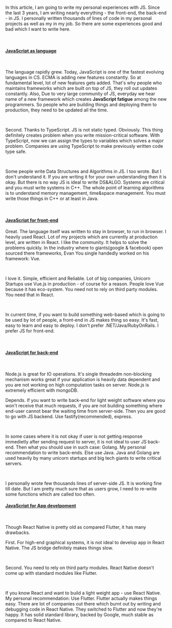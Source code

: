 In this article, I am going to write my personal experiences with JS. Since the last 3 years,
I am writing nearly everything - the front-end, the back-end - in JS. I personally written thousands of lines of code
in my personal projects as well as my in my job. So there are some experiences good and bad which I want to write here.

<br />

#### <u>JavaScript as language</u>

<br />

The language rapidly grew.
Today, JavaScript is one of the fastest evolving languages in CS. ECMA is adding new features constantly. So at fundamental level, lot of new features gets added.
That's why people who maintains frameworks which are built on top of JS, they roll out updates constantly. Also, Due to very large community of JS, everyday we hear
name of a new framework which creates <b>JavaScript fatigue</b> among the new programmers. So people who are building things and deploying them to production,
they need to be updated all the time.

<br />

Second. Thanks to TypeScript. JS is not static typed. Obviously. This thing definitely creates problem when you write mission-critical software.
With TypeScript, now we can assign the types to variables which solves a major problem.
Companies are using TypeScript to make previously written code type safe.

<br />

Some people write Data Structures and Algorithms in JS. I too wrote. But I don't understand it. If you are writing it for your own understanding then it is okay.
But there is no way JS is ideal to write DS&ALGO. Systems are critical and you must write systems in C++. The whole point of learning algorithms is to understand
memory management, time&space management. You must write those things in C++ or at least in Java.

<br />

#### <u>JavaScript for front-end</u>

Great. The language itself was written to stay in browser, to run in browser. I heavily used React. Lot of my projects which are currently at production level,
are written in React. I like the community. It helps to solve the problems quickly. In the industry where to giants(google & facebook) open sourced there frameworks, Evan You single handedly worked on his framework: Vue.

<br />

I love it. Simple, efficient and Reliable. Lot of big companies, Unicorn
Startups use Vue.js in production - of course for a reason. People love Vue
because it has eco-system. You need not to rely on third party modules. You need
that in React.

<br />

In current time, if you want to build something web-based which is going to be used
by lot of people, a front-end in JS makes thing so easy. It's fast, easy to learn
and easy to deploy. I don't prefer .NET/Java/RubyOnRails. I prefer JS for front-end.

<br />

#### <u>JavaScript for back-end</u>

<br />

Node.js is great for IO operations. It's single threadedm non-blocking mechanism works great if your application is heavily data dependent and you are not
working on high computation tasks on server. Node.js is extremely efficient with mongoDB.

Depends. If you want to write back-end for light weight software where you won't receive that much requests, if you are not building something where end-user
cannot bear the waiting time from server-side. Then you are good to go with JS backend. Use fastify(recommended), express.

<br />

In some cases where it is not okay if user is not getting response immedietly after
sending request to server, it is not ideal to user JS back-end. Then what you should
use in such case: Golang. My personal recommendation to write back-ends. Else use
Java. Java and Golang are used heavily by many unicorn startups and big tech giants
to write critical servers.

<br />

I personally wrote few thousands lines of server-side JS. It is working
fine till date. But I am pretty much sure that as users grow, I need to re-write
some functions which are called too often.

#### <u>JavaScript for App develpoment</u>

<br />

Though React Native is pretty old as compared Flutter, it has many drawbacks.

First. For high-end graphical systems, it is not ideal to develop app in React Native.
The JS bridge definitely makes things slow.

<br />

Second. You need to rely on third party modules. React Native doesn't come up with
standard modules like Flutter.

<br />

If you know React and want to build a light weight app - use React Native. My personal
recommendation: Use Flutter. Flutter actually makes things easy. There are lot of
companies out there which burnt out by writing and debugging code in React Native.
They switched to Flutter and now they're happy. It has solid standard library, backed
by Google, much stable as compared to React Native.

